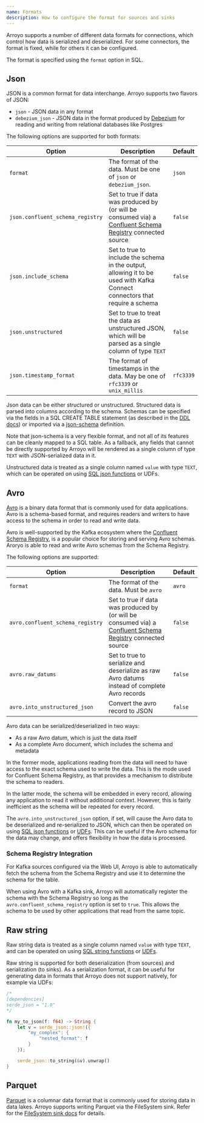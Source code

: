 ```yaml
---
name: Formats
description: How to configure the format for sources and sinks
---
```


Arroyo supports a number of different data formats for connections, which
control how data is serialized and deserialized. For some connectors, the format
is fixed, while for others it can be configured.

The format is specified using the `format` option in SQL.

## Json

JSON is a common format for data interchange. Arroyo supports two flavors of JSON:

* `json` - JSON data in any format
* `debezium_json` - JSON data in the format produced by
  [Debezium](https://debezium.io/) for reading and writing from relational databases like Postgres

The following options are supported for both formats:

| Option | Description | Default |
| ------ | ----------- | ------- |
| `format` | The format of the data. Must be one of `json` or `debezium_json`. | `json` |
| `json.confluent_schema_registry` | Set to true if data was produced by (or will be consumed via) a [Confluent Schema Registry](https://docs.confluent.io/platform/current/schema-registry/index.html) connected source | `false` |
| `json.include_schema` | Set to true to include the schema in the output, allowing it to be used with Kafka Connect connectors that require a schema | `false` |
| `json.unstructured` | Set to true to treat the data as unstructured JSON, which will be parsed as a single column of type `TEXT` | `false` |
| `json.timestamp_format` | The format of timestamps in the data. May be one of `rfc3339` or `unix_millis` | `rfc3339` |

Json data can be either structured or unstructured. Structured data is parsed
into columns according to the schema. Schemas can be specified via the fields in
a SQL CREATE TABLE statement (as described in the [DDL docs](/sql/ddl)) or
imported via a [json-schema](https://json-schema.org/) definition.

Note that json-schema is a very flexible format, and not all of its features can
be cleanly mapped to a SQL table. As a fallback, any fields that cannot be
directly supported by Arroyo will be rendered as a single column of type `TEXT`
with JSON-serialized data in it.

Unstructured data is treated as a single column named `value` with type `TEXT`, which can be operated on using
[SQL json functions](/sql/scalar-functions#json-functions) or UDFs.

## Avro

[Avro](https://avro.apache.org/) is a binary data format that is commonly used for
data applications. Avro is a schema-based format, and requires readers and writers to
have access to the schema in order to read and write data.

Avro is well-supported by the Kafka ecosystem where the
[Confluent Schema Registry](https://docs.confluent.io/platform/current/schema-registry/index.html),
is a popular choice for storing and serving Avro schemas. Aroryo is able to read and write
Avro schemas from the Schema Registry.

The following options are supported:

| Option | Description | Default |
| ------ | ----------- | ------- |
| `format` | The format of the data. Must be `avro` | `avro` |
| `avro.confluent_schema_registry` | Set to true if data was produced by (or will be consumed via) a [Confluent Schema Registry](https://docs.confluent.io/platform/current/schema-registry/index.html) connected source | `false` |
| `avro.raw_datums` | Set to true to serialize and deserialize as raw Avro datums instead of complete Avro records | `false` |
| `avro.into_unstructured_json` | Convert the avro record to JSON | `false` |

Avro data can be serialized/deserialized in two ways:

* As a raw Avro datum, which is just the data itself
* As a complete Avro document, which includes the schema and metadata

In the former mode, applications reading from the data will need to have access to the exact schema
used to write the data. This is the mode used for Confluent Schema Registry, as that provides a mechanism
to distribute the schema to readers.

In the latter mode, the schema will be embedded in every record, allowing any application to read it
without additional context. However, this is fairly inefficient as the schema will be repeated for every
record.

The `avro.into_unstructured_json` option, if set, will cause the Avro data to be deserialized and re-serialized
to JSON, which can then be operated on using [SQL json functions](/sql/scalar-functions#json-functions) or [UDFs](/sql/udfs).
This can be useful if the Avro schema for the data may change, and offers flexibility in how the data is
processed.

### Schema Registry Integration

For Kafka sources configured via the Web UI, Arroyo is able to automatically fetch the schema from the Schema Registry
and use it to determine the schema for the table.

When using Avro with a Kafka sink, Arroyo will automatically register the schema with the Schema Registry so
long as the `avro.confluent_schema_registry` option is set to `true`. This allows the schema to be used by
other applications that read from the same topic.

## Raw string

Raw string data is treated as a single column named `value` with type `TEXT`,
and can be operated on using
[SQL string functions](/sql/scalar-functions#string-functions) or [UDFs](/sql/udfs).

Raw string is supported for both deserialization (from sources) and serialization
(to sinks). As a serialization format, it can be useful for generating data in formats
that Arroyo does not support natively, for example via UDFs:

```rust
/*
[dependencies]
serde_json = "1.0"
*/

fn my_to_json(f: f64) -> String {
    let v = serde_json::json!({
        "my_complex": {
            "nested_format": f
        }
    });

    serde_json::to_string(&v).unwrap()
}
```

## Parquet

[Parquet](https://parquet.apache.org/) is a columnar data format that is commonly
used for storing data in data lakes. Arroyo supports writing Parquet via the FileSystem
sink. Refer for the [FileSystem sink docs](/connectors/filesystem) for details.
